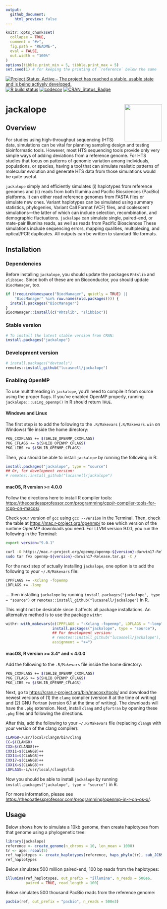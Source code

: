 ```yaml
---
output:
  github_document:
    html_preview: false
---
```


<!-- README.md is generated from README.Rmd. Please edit that file -->

```r
knitr::opts_chunk$set(
  collapse = TRUE,
  comment = "#>",
  fig.path = "README-",
  eval = FALSE,
  out.width = "100%"
)
options(tibble.print_min = 5, tibble.print_max = 5)
set.seed(1) # for keeping the printing of `reference` below the same
```


[![Project Status: Active – The project has reached a stable, usable state and is being actively developed.](https://www.repostatus.org/badges/latest/active.svg)](https://www.repostatus.org/#active)
[![R build status](https://github.com/lucasnell/jackalope/workflows/R-CMD-check/badge.svg)](https://github.com/lucasnell/jackalope/actions)
[![codecov](https://codecov.io/gh/lucasnell/jackalope/branch/master/graph/badge.svg)](https://codecov.io/gh/lucasnell/jackalope)
[![CRAN_Status_Badge](https://www.r-pkg.org/badges/version/jackalope)](https://cran.r-project.org/package=jackalope)


# jackalope  <img src="man/figures/logo.png" align="right" alt="" width="120" />

## Overview


For studies using high-throughput sequencing (HTS) data, simulations can be 
vital for planning sampling design and testing bioinformatic tools.
However, most HTS sequencing tools provide only very simple ways of adding 
deviations from a reference genome.
For HTS studies that focus on patterns of genomic variation among individuals,
populations, or species, having a tool that can simulate realistic patterns of
molecular evolution and generate HTS data from those simulations would be quite useful.


`jackalope` simply and efficiently
simulates (i) haplotypes from reference genomes and (ii) reads from both Illumina
and Pacific Biosciences (PacBio) platforms. 
It can either read reference genomes from FASTA files or simulate new ones.
Variant haplotypes can be simulated using summary statistics, phylogenies, 
Variant Call Format (VCF) files, and coalescent simulations—the latter of which
can include selection, recombination, and demographic fluctuations.
`jackalope` can simulate single, paired-end, or mate-pair Illumina reads, 
as well as reads from Pacific Biosciences
These simulations include sequencing errors, mapping qualities, multiplexing,
and optical/PCR duplicates. All outputs can be written to standard file formats.


## Installation

### Dependencies

Before installing `jackalope`, you should update the packages `Rhtslib` and `zlibbioc`.
Since both of these are on Bioconductor, you should update `BiocManager`, too.

```r
if (!requireNamespace("BiocManager", quietly = TRUE) ||
    "BiocManager" %in% row.names(old.packages())) {
  install.packages("BiocManager")
}
BiocManager::install(c("Rhtslib", "zlibbioc"))
```


### Stable version

```r
# To install the latest stable version from CRAN:
install.packages("jackalope")
```

### Development version

```r
# install.packages("devtools")
remotes::install_github("lucasnell/jackalope")
```


### Enabling OpenMP

To use multithreading in `jackalope`, you'll need to compile it from source 
using the proper flags.
If you've enabled OpenMP properly, running `jackalope:::using_openmp()` in R
should return `TRUE`.



#### Windows and Linux

The first step is to add the following to the
`.R/Makevars` (`.R/Makevars.win` on Windows) file inside the home directory:

```bash
PKG_CXXFLAGS += $(SHLIB_OPENMP_CXXFLAGS)
PKG_CFLAGS += $(SHLIB_OPENMP_CFLAGS)
PKG_LIBS += $(SHLIB_OPENMP_CFLAGS)
```

Then, you should be able to install `jackalope` by running the following in R:

```r
install.packages("jackalope", type = "source")
## Or, for development version:
# remotes::install_github("lucasnell/jackalope")
```




#### macOS, R version >= 4.0.0


Follow the directions here to install R compiler tools:
<https://thecoatlessprofessor.com/programming/cpp/r-compiler-tools-for-rcpp-on-macos/>.

Check your version of `gcc` using `gcc --version` in the Terminal.
Then, check the table at <https://mac.r-project.org/openmp/> to see which
version of the runtime OpenMP downloads you need.
For LLVM version 9.0.1, you run the following in the Terminal:

```bash
export version="9.0.1"

curl -O https://mac.r-project.org/openmp/openmp-${version}-darwin17-Release.tar.gz
sudo tar fvx openmp-${version}-darwin17-Release.tar.gz -C /
```


For the next step of actually installing `jackalope`, one option is to 
add the following to your `~/.R/Makevars` file:

```bash
CPPFLAGS += -Xclang -fopenmp
LDFLAGS += -lomp
```


... then installing `jackalope` by running 
`install.packages("jackalope", type = "source")` or 
`remotes::install_github("lucasnell/jackalope")` in R.


This might not be desirable since it affects all package installations.
An alternative method is to use the package `withr`:

```r
withr::with_makevars(c(CPPFLAGS = "-Xclang -fopenmp", LDFLAGS = "-lomp"), 
                     install.packages("jackalope", type = "source"),
                     ## For development version:
                     # remotes::install_github("lucasnell/jackalope"),
                     assignment = "+=")
```



#### macOS, R version >= 3.4* and < 4.0.0

Add the following to the `.R/Makevars` file inside the home directory:

```bash
PKG_CXXFLAGS += $(SHLIB_OPENMP_CXXFLAGS)
PKG_CFLAGS += $(SHLIB_OPENMP_CFLAGS)
PKG_LIBS += $(SHLIB_OPENMP_CFLAGS)
```

Next, go to <https://cran.r-project.org/bin/macosx/tools/> and download
the newest versions of
(1\) the `clang` compiler (version 8 at the time of writing)
and
(2\) GNU Fortran (version 6.1 at the time of writing).
The downloads will have the `.pkg` extension.
Next, install `clang` and `gfortran` by opening these `.pkg` files 
and following the directions.


After this, add the following to your `~/.R/Makevars` file
(replacing `clang8` with your version of the clang compiler):

```bash
CLANG8=/usr/local/clang8/bin/clang
CC=$(CLANG8)
CXX=$(CLANG8)++
CXX11=$(CLANG8)++
CXX14=$(CLANG8)++
CXX17=$(CLANG8)++
CXX1X=$(CLANG8)++
LDFLAGS=-L/usr/local/clang8/lib
```


Now you should be able to install `jackalope` by running
`install.packages("jackalope", type = "source")` in R.

For more information, please see
<https://thecoatlessprofessor.com/programming/openmp-in-r-on-os-x/>.


## Usage

Below shows how to simulate a 10kb genome, then create haplotypes from that genome
using a phylogenetic tree:

```r
library(jackalope)
reference <- create_genome(n_chroms = 10, len_mean = 1000)
tr <- ape::rcoal(5)
ref_haplotypes <- create_haplotypes(reference, haps_phylo(tr), sub_JC69(0.1))
ref_haplotypes
```


Below simulates 500 million paired-end, 100 bp reads from the haplotypes:

```r
illumina(ref_haplotypes, out_prefix = "illumina", n_reads = 500e6,
         paired = TRUE, read_length = 100)
```


Below simulates 500 thousand PacBio reads from the reference genome:

```r
pacbio(ref, out_prefix = "pacbio", n_reads = 500e3)
```

